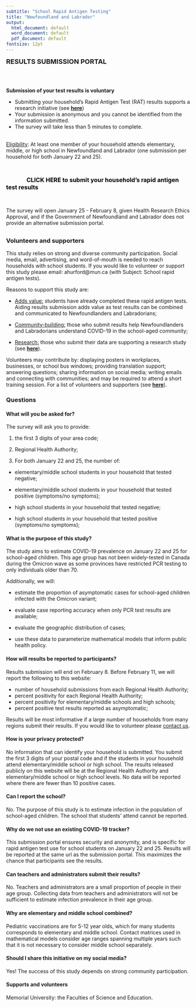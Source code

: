 ```yaml
---
subtitle: "School Rapid Antigen Testing"
title: "Newfoundland and Labrador"
output:
  html_document: default
  word_document: default
  pdf_document: default
fontsize: 12pt
---
```

<font size = 4>**RESULTS SUBMISSION PORTAL**</font size>

\

## {}

<div class="alert alert-info">
**Submission of your test results is voluntary**

- Submitting your household's Rapid Antigen Test (RAT) results supports a research initiative (see [**here**](#research))
- Your submission is anonymous and you cannot be identified from the information submitted.
- The survey will take less than 5 minutes to complete.

\
<u>Eligibility</u>: At least one member of your household attends elementary, middle, or high school in Newfoundland and Labrador (one submission per household for both January 22 and 25). 

\

|              <font size="3"> <font color="black"> **CLICK HERE to submit your household's rapid antigen test results** </font size> </font color>

\

The survey will open January 25 - February 8, given Health Research Ethics Approval, and if the Government of Newfoundland and Labrador does not provide an alternative submission portal.
</div>


## {}

### Volunteers and supporters {#contact}

This study relies on strong and diverse community participation. Social media, email, advertising, and word-of-mouth is needed to reach households with school students. If you would like to volunteer or support this study please email: ahurford@mun.ca (with Subject: School rapid antigen tests).

Reasons to support this study are:

- <u>Adds value:</u> students have already completed these rapid antigen tests. Aiding results submission adds value as test results can be combined and communicated to Newfoundlanders and Labradorians;

- <u>Community-building:</u> those who submit results help Newfoundlanders and Labradorians understand COVID-19  in the school-aged community;

- <u>Research:</u> those who submit their data are supporting a research study (see [**here**](#research)).

Volunteers may contribute by: displaying posters in workplaces, businesses, or school bus windows; providing translation support; answering questions; sharing information on social media; writing emails and connecting with communities; and may be required to attend a short training session. For a list of volunteers and supporters (see [**here**](#volunteers)).


### Questions
#### What will you be asked for?

The survey will ask you to provide:

1. the first 3 digits of your area code;

1. Regional Health Authority;

1. For both January 22 and 25, the number of:

+ elementary/middle school students in your household that tested negative;

+ elementary/middle school students in your household that tested positive (symptoms/no symptoms);

+ high school students in your household that tested negative;

+ high school students in your household that tested positive (symptoms/no symptoms);

#### What is the purpose of this study?

The study aims to estimate COVID-19 prevalence on January 22 and 25 for school-aged children. This age group has not been widely-tested in Canada during the Omicron wave as some provinces have restricted PCR testing to only individuals older than 70.

Additionally, we will:

- estimate the proportion of asymptomatic cases for school-aged children infected with the Omicron variant;

- evaluate case reporting accuracy when only PCR test results are available;

- evaluate the geographic distribution of cases;

- use these data to parameterize mathematical models that inform public health policy.

#### How will results be reported to participants?
Results submission will end on February 8. Before February 11, we will report the following to this website:

- number of household submissions from each Regional Health Authority;
- percent positivity for each Regional Health Authority;
- percent positivity for elementary/middle schools and high schools;
- percent positive test results reported as asymptomatic;

Results will be most informative if a large number of households from many regions submit their results. If you would like to volunteer please [contact us](#contact). 

#### How is your privacy protected?
No information that can identify your household is submitted. You submit the first 3 digits of your postal code and if the students in your household attend elementary/middle school or high school. The results released publicly on this website will be at the Regional Health Authority and elementary/middle school or high school levels. No data will be reported where there are fewer than 10 positive cases. 

#### Can I report the school?
No. The purpose of this study is to estimate infection in the population of school-aged children. The school that students' attend cannot be reported. 

#### Why do we not use an existing COVID-19 tracker?
This submission portal ensures security and anonymity, and is specific for rapid antigen test use for school students on January 22 and 25. Results will be reported at the same url as the submission portal. This maximizes the chance that participants see the results.

#### Can teachers and administrators submit their results?
No. Teachers and administrators are a small proportion of people in their age group. Collecting data from teachers and administrators will not be sufficient to estimate infection prevalence in their age group.

#### Why are elementary and middle school combined?
Pediatric vaccinations are for 5-12 year olds, which for many students corresponds to elementary and middle school. Contact matrices used in mathematical models consider age ranges spanning multiple years such that it is not necessary to consider middle school separately. 

#### Should I share this initiative on my social media?
Yes! The success of this study depends on strong community participation.

#### Supports and volunteers {#volunteers}
Memorial University: the Faculties of Science and Education.